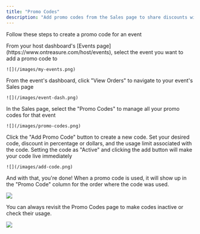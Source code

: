 ```yaml
---
title: "Promo Codes"
description: "Add promo codes from the Sales page to share discounts with your community"
---
```


Follow these steps to create a promo code for an event

<Steps>
  <Step title="Select An Event">
    From your host dashboard's [Events page](https://www.ontreasure.com/host/events), select the event you want to add a promo code to

    ![](/images/my-events.png)
  </Step>

  <Step title="Click on View Orders">
    From the event's dashboard, click "View Orders" to navigate to your event's Sales page

    ![](/images/event-dash.png)
  </Step>

  <Step title="Switch to the &#x22;Promo Codes&#x22; tab">
    In the Sales page, select the "Promo Codes" to manage all your promo codes for that event

    ![](/images/promo-codes.png)
  </Step>

  <Step title="Click &#x22;Add Promo Code&#x22;">
    Click the "Add Promo Code" button to create a new code. Set your desired code, discount in percentage or dollars, and the usage limit associated with the code. Setting the code as "Active" and clicking the add button will make your code live immediately

    ![](/images/add-code.png)
  </Step>
</Steps>

<Check>
  And with that, you're done! When a promo code is used, it will show up in the "Promo Code" column for the order where the code was used.

  ![](/images/orders-promo.png)

  You can always revisit the Promo Codes page to make codes inactive or check their usage.

  ![](/images/codes-used.png)
</Check>
